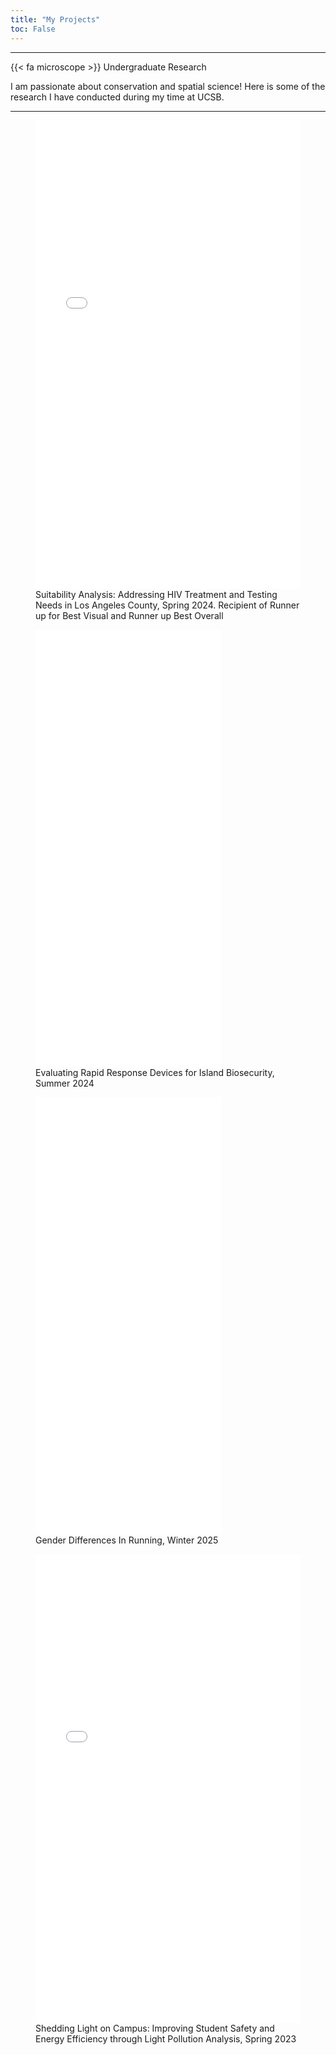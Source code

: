 ```yaml
---
title: "My Projects"
toc: False
---
```


------------------------------------------------------------------------

{{< fa microscope >}} Undergraduate Research

I am passionate about conservation and spatial science! Here is some of the research I have conducted during my time at UCSB.

------------------------------------------------------------------------

![Suitability Analysis: Addressing HIV Treatment and Testing Needs in Los Angeles County, Spring 2024. Recipient of Runner up for Best Visual and Runner up Best Overall](research/176.pdf){fig-align="center" width="100%" height=750px}

![Evaluating Rapid Response Devices for Island Biosecurity, Summer 2024](research/BELPoster.pdf){fig-align="center" width="70%" height=700px}

![Gender Differences In Running, Winter 2025](research/Gender.pdf){fig-align="center" width="70%" height=700px}

![Shedding Light on Campus: Improving Student Safety and Energy Efficiency through Light Pollution Analysis, Spring 2023](research/lightpollution.pdf){fig-align="center" width="100%" height=750px}

